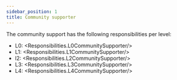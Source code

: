 ```yaml
---
sidebar_position: 1
title: Community supporter
---
```


The community support has the following responsibilities per level:
- L0: <Responsibilities.L0CommunitySupporter/>
- L1: <Responsibilities.L1CommunitySupporter/>
- l2: <Responsibilities.L2CommunitySupporter/>
- L3: <Responsibilities.L3CommunitySupporter/>
- L4: <Responsibilities.L4CommunitySupporter/>